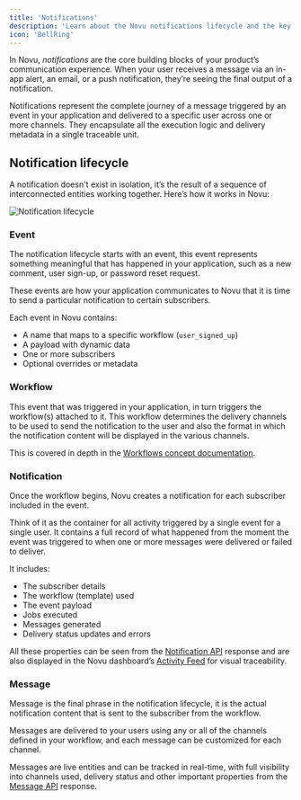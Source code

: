 ```yaml
---
title: 'Notifications'
description: 'Learn about the Novu notifications lifecycle and the key entities that make up a notification.'
icon: 'BellRing'
---
```


In Novu, _notifications_ are the core building blocks of your product’s communication experience. When your user receives a message via an in-app alert, an email, or a push notification, they’re seeing the final output of a notification.

Notifications represent the complete journey of a message triggered by an event in your application and delivered to a specific user across one or more channels. They encapsulate all the execution logic and delivery metadata in a single traceable unit.

## Notification lifecycle

A notification doesn't exist in isolation, it’s the result of a sequence of interconnected entities working together. Here’s how it works in Novu:

<img
  src="/images/concepts/notifications/notification-life-cycle.png"
  alt="Notification lifecycle"
  className="rounded-lg border w-[800px]"
/>

### Event

The notification lifecycle starts with an event, this event represents something meaningful that has happened in your application, such as a new comment, user sign-up, or password reset request.

These events are how your application communicates to Novu that it is time to send a particular notification to certain subscribers.

Each event in Novu contains:
- A name that maps to a specific workflow (`user_signed_up`)
- A payload with dynamic data
- One or more subscribers
- Optional overrides or metadata

### Workflow

This event that was triggered in your application, in turn triggers the workflow(s) attached to it. This workflow determines the delivery channels to be used to send the notification to the user and also the format in which the notification content will be displayed in the various channels.

<Callout type="info">This is covered in depth in the [Workflows concept documentation](/platform/concepts/workflows).</Callout>

### Notification

Once the workflow begins, Novu creates a notification for each subscriber included in the event.

Think of it as the container for all activity triggered by a single event for a single user. It contains a full record of what happened from the moment the event was triggered to when one or more messages were delivered or failed to deliver. 

It includes:
- The subscriber details
- The workflow (template) used
- The event payload
- Jobs executed
- Messages generated
- Delivery status updates and errors

All these properties can be seen from the [Notification API](https://docs.novu.co/api-reference/notifications/list-all-events) response and are also displayed in the Novu dashboard’s [Activity Feed](https://dashboard.novu.co/activity-feed) for visual traceability.

### Message

Message is the final phrase in the notification lifecycle, it is the actual notification content that is sent to the subscriber from the workflow.

Messages are delivered to your users using any or all of the channels defined in your workflow, and each message can be customized for each channel.

Messages are live entities and can be tracked in real-time, with full visibility into channels used, delivery status and other important properties from the [Message API](https://docs.novu.co/api-reference/notifications/list-all-events) response.
